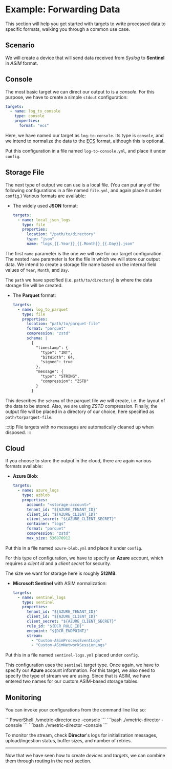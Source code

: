 # Example: Forwarding Data

This section will help you get started with targets to write processed data to specific formats, walking you through a common use case.

## Scenario

We will create a device that will send data received from _Syslog_ to **Sentinel** in _ASIM_ format.

## Console

The most basic target we can direct our output to is a _console_. For this purpose, we have to create a simple `stdout` configuration:

```yaml
targets:
  - name: log_to_console
    type: console
    properties:
      format: "ecs"
```

Here, we have named our target as `log-to-console`. Its type is `console`, and we intend to normalize the data to the [ECS](../appendix.mdx#ecs) format, although this is optional.

Put this configuration in a file named `log-to-console.yml`, and place it under `config`.

## Storage File

The next type of output we can use is a local file. (You can put any of the following configurations in a file named `file.yml`, and again place it under `config`.) Various formats are available:

* The widely used **JSON** format:

  ```yaml
  targets:
    - name: local_json_logs
      type: file
      properties:
        location: "/path/to/directory"
        type: "json"
        name: "logs_{{.Year}}_{{.Month}}_{{.Day}}.json"
  ```

The first `name` parameter is the one we will use for our target configuration. The nested `name` parameter is for the file in which we will store our output data. We intend to create a storage file name based on the internal field values of `Year`, `Month`, and `Day`.

The `path` we have specified (i.e. `path/to/directory`) is where the data storage file will be created.

* The **Parquet** format:

  ```yaml
  targets:
    - name: log_to_parquet
      type: file
      properties:
        location: "path/to/parquet-file"
        format: "parquet"
        compression: "zstd"
        schema: |
          {
            "timestamp": {
              "type": "INT",
              "bitWidth": 64,
              "signed": true
            },
            "message": {
              "type": "STRING",
              "compression": "ZSTD"
            }
          }
  ```

This describes the `schema` of the parquet file we will create, i.e. the layout of the data to be stored. Also, we are using _ZSTD_ compression. Finally, the output file will be placed in a directory of our choice, here specified as `path/to/parquet-file`.

:::tip
File targets with no messages are automatically cleaned up when disposed.
:::

## Cloud

If you choose to store the output in the cloud, there are again various formats available:

* **Azure Blob**:

  ```yaml
  targets:
    - name: azure_logs
      type: azblob
      properties:
        account: "<storage-account>"
        tenant_id: "${AZURE_TENANT_ID}"
        client_id: "${AZURE_CLIENT_ID}"
        client_secret: "${AZURE_CLIENT_SECRET}"
        container: "logs"
        format: "parquet"
        compression: "zstd"
        max_size: 536870912
  ```

Put this in a file named `azure-blob.yml` and place it under `config`.

For this type of configuration, we have to specify an **Azure** account, which requires a _client id_ and a _client secret_ for security.

The size we want for storage here is roughly **512MB**.

* **Microsoft Sentinel** with ASIM normalization:

  ```yaml
  targets:
    - name: sentinel_logs
      type: sentinel
      properties:
        tenant_id: "${AZURE_TENANT_ID}"
        client_id: "${AZURE_CLIENT_ID}"
        client_secret: "${AZURE_CLIENT_SECRET}"
        rule_id: "${DCR_RULE_ID}"
        endpoint: "${DCR_ENDPOINT}"
        stream:
          - "Custom-ASimProcessEventLogs"
          - "Custom-ASimNetworkSessionLogs"
  ```

Put this in a file named `sentinel-logs.yml` placed under `config`.

This configuration uses the `sentinel` target type. Once again, we have to specify our **Azure** account information. For this target, we also need to specify the type of stream we are using. Since that is ASIM, we have entered two names for our custom ASIM-based storage tables.

## Monitoring

You can invoke your configurations from the command line like so:

<Tabs>
  <TabItem value="windows" label="Windows">
    ```PowerShell
    .\vmetric-director.exe -console
    ```
  </TabItem>
  <TabItem value="linux" label="Linux">
    ```bash
    ./vmetric-director -console
    ```
  </TabItem>
  <TabItem value="macos" label="macOS">
    ```bash
    ./vmetric-director -console
    ```
  </TabItem>
</Tabs>

To monitor the stream, check **Director**'s logs for initialization messages, upload/ingestion status, buffer sizes, and number of retries.

---

Now that we have seen how to create _devices_ and _targets_, we can combine them through routing in the next section.